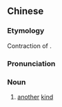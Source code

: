 ==Chinese==
{{zh-forms|s=第样}}

===Etymology===
Contraction of {{zh-l|[[第二]][[樣]]}}.

===Pronunciation===
{{zh-pron
|c=dai6 joeng6-2
|cat=n
}}

===Noun===
{{zh-noun}}

# {{lb|zh|Cantonese}} [[another]] [[kind]]